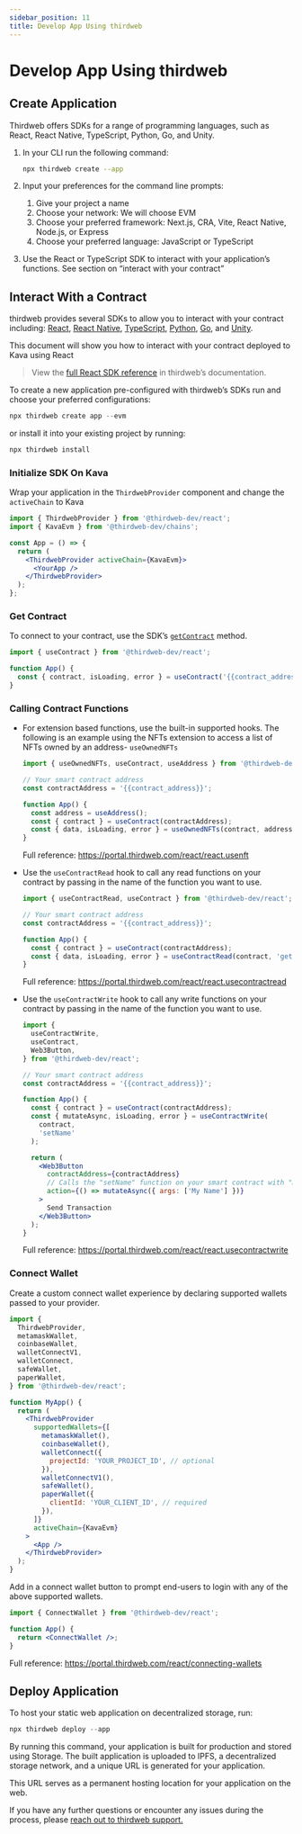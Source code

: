 ```yaml
---
sidebar_position: 11
title: Develop App Using thirdweb
---
```


# Develop App Using thirdweb

## Create Application

Thirdweb offers SDKs for a range of programming languages, such as React, React Native, TypeScript, Python, Go, and Unity.

1. In your CLI run the following command:

   ```bash
   npx thirdweb create --app
   ```

2. Input your preferences for the command line prompts:
   1. Give your project a name
   2. Choose your network: We will choose EVM
   3. Choose your preferred framework: Next.js, CRA, Vite, React Native, Node.js, or Express
   4. Choose your preferred language: JavaScript or TypeScript
3. Use the React or TypeScript SDK to interact with your application’s functions. See section on “interact with your contract”

## Interact With a Contract

thirdweb provides several SDKs to allow you to interact with your contract including: [React](https://portal.thirdweb.com/react), [React Native](https://portal.thirdweb.com/react-native), [TypeScript](https://portal.thirdweb.com/typescript), [Python](https://portal.thirdweb.com/python), [Go](https://portal.thirdweb.com/go), and [Unity](https://portal.thirdweb.com/unity).

This document will show you how to interact with your contract deployed to Kava using React

> View the [full React SDK reference](https://portal.thirdweb.com/react) in thirdweb’s documentation.

To create a new application pre-configured with thirdweb’s SDKs run and choose your preferred configurations:

```jsx
npx thirdweb create app --evm
```

or install it into your existing project by running:

```jsx
npx thirdweb install
```

### Initialize SDK On Kava

Wrap your application in the `ThirdwebProvider` component and change the `activeChain` to Kava

```jsx
import { ThirdwebProvider } from '@thirdweb-dev/react';
import { KavaEvm } from '@thirdweb-dev/chains';

const App = () => {
  return (
    <ThirdwebProvider activeChain={KavaEvm}>
      <YourApp />
    </ThirdwebProvider>
  );
};
```

### Get Contract

To connect to your contract, use the SDK’s [`getContract`](https://portal.thirdweb.com/typescript/sdk.thirdwebsdk.getcontract) method.

```jsx
import { useContract } from '@thirdweb-dev/react';

function App() {
  const { contract, isLoading, error } = useContract('{{contract_address}}');
}
```

### Calling Contract Functions

- For extension based functions, use the built-in supported hooks. The following is an example using the NFTs extension to access a list of NFTs owned by an address- `useOwnedNFTs`

  ```jsx
  import { useOwnedNFTs, useContract, useAddress } from '@thirdweb-dev/react';

  // Your smart contract address
  const contractAddress = '{{contract_address}}';

  function App() {
    const address = useAddress();
    const { contract } = useContract(contractAddress);
    const { data, isLoading, error } = useOwnedNFTs(contract, address);
  }
  ```

  Full reference: https://portal.thirdweb.com/react/react.usenft

- Use the `useContractRead` hook to call any read functions on your contract by passing in the name of the function you want to use.

  ```jsx
  import { useContractRead, useContract } from '@thirdweb-dev/react';

  // Your smart contract address
  const contractAddress = '{{contract_address}}';

  function App() {
    const { contract } = useContract(contractAddress);
    const { data, isLoading, error } = useContractRead(contract, 'getName');
  }
  ```

  Full reference: https://portal.thirdweb.com/react/react.usecontractread

- Use the `useContractWrite` hook to call any write functions on your contract by passing in the name of the function you want to use.

  ```jsx
  import {
    useContractWrite,
    useContract,
    Web3Button,
  } from '@thirdweb-dev/react';

  // Your smart contract address
  const contractAddress = '{{contract_address}}';

  function App() {
    const { contract } = useContract(contractAddress);
    const { mutateAsync, isLoading, error } = useContractWrite(
      contract,
      'setName'
    );

    return (
      <Web3Button
        contractAddress={contractAddress}
        // Calls the "setName" function on your smart contract with "My Name" as the first argument
        action={() => mutateAsync({ args: ['My Name'] })}
      >
        Send Transaction
      </Web3Button>
    );
  }
  ```

  Full reference: https://portal.thirdweb.com/react/react.usecontractwrite

### Connect Wallet

Create a custom connect wallet experience by declaring supported wallets passed to your provider.

```jsx
import {
  ThirdwebProvider,
  metamaskWallet,
  coinbaseWallet,
  walletConnectV1,
  walletConnect,
  safeWallet,
  paperWallet,
} from '@thirdweb-dev/react';

function MyApp() {
  return (
    <ThirdwebProvider
      supportedWallets={[
        metamaskWallet(),
        coinbaseWallet(),
        walletConnect({
          projectId: 'YOUR_PROJECT_ID', // optional
        }),
        walletConnectV1(),
        safeWallet(),
        paperWallet({
          clientId: 'YOUR_CLIENT_ID', // required
        }),
      ]}
      activeChain={KavaEvm}
    >
      <App />
    </ThirdwebProvider>
  );
}
```

Add in a connect wallet button to prompt end-users to login with any of the above supported wallets.

```jsx
import { ConnectWallet } from '@thirdweb-dev/react';

function App() {
  return <ConnectWallet />;
}
```

Full reference: https://portal.thirdweb.com/react/connecting-wallets

## Deploy Application

To host your static web application on decentralized storage, run:

```jsx
npx thirdweb deploy --app
```

By running this command, your application is built for production and stored using Storage. The built application is uploaded to IPFS, a decentralized storage network, and a unique URL is generated for your application.

This URL serves as a permanent hosting location for your application on the web.

If you have any further questions or encounter any issues during the process, please [reach out to thirdweb support.](https://support.thirdweb.com)

